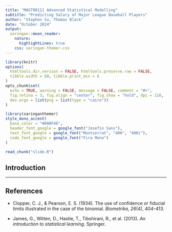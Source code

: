 ```yaml
---
title: "MAST90111 Advanced Statistical Modelling"
subtitle: "Predicting Salary of Major League Baseball Players"
author: "Stephen Su, Thomas Black"
date: "October 2024"
output:
  xaringan::moon_reader:
    nature:
      highlightLines: true
    css: xaringan-themer.css
---
```


```r
library(knitr)
options(
  htmltools.dir.version = FALSE, htmltools.preserve.raw = FALSE,
  tibble.width = 60, tibble.print_min = 6
)
opts_chunk$set(
  echo = TRUE, warning = FALSE, message = FALSE, comment = "#>",
  fig.retina = 3, fig.align = "center", fig.show = "hold", dpi = 110,
  dev.args = list(png = list(type = "cairo"))
)
```
```r
library(xaringanthemer)
style_mono_accent(
  base_color = "#000F46",
  header_font_google = google_font("Josefin Sans"),
  text_font_google = google_font("Montserrat", "400", "400i"),
  code_font_google = google_font("Fira Mono")
)
```

```r
read_chunk("slide.R")
```

## Introduction

---

## References

- Clopper, C. J., & Pearson, E. S. (1934). The use of confidence or fiducial limits illustrated in the case of the binomial. *Biometrika*, *26*(4), 404--413.

- James, G., Witten, D., Hastie, T., Tibshirani, R., et al. (2013). *An introduction to statistical learning*. Springer.
